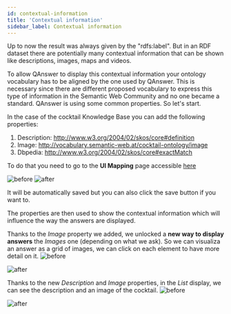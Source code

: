 ```yaml
---
id: contextual-information
title: 'Contextual information'
sidebar_label: Contextual information
---
```



Up to now the result was always given by the "rdfs:label". But in an RDF dataset there are potentially many contextual information that can be shown like
descriptions, images, maps and videos.

To allow QAnswer to display this contextual information your ontology vocabulary has to be aligned by the one used by
QAnswer. This is necessary since there are different proposed vocabulary to express this type of information in the Semantic Web Community and no one became
a standard. QAnswer is using some common properties. So let's start.

In the case of the cocktail Knowledge Base you can add the following properties:

1. Description: <http://www.w3.org/2004/02/skos/core#definition>
2. Image: <http://vocabulary.semantic-web.at/cocktail-ontology/image>
3. Dbpedia: <http://www.w3.org/2004/02/skos/core#exactMatch>

To do that you need to go to the **UI Mapping** page accessible [here](https://app.qanswer.ai/qa-systems/uimapping)

<Tabs>
  <TabItem value='b' label='Before'>
    <Image src='/img/newUI/cocktails/desc-img-before.png' alt='before'/>
  </TabItem>

  <TabItem value="a" label="After" default>
    <Image src='/img/newUI/cocktails/desc-img-after.png' alt='after'/>
  </TabItem>
</Tabs>

It will be automatically saved but you can also click the save button if you want to.

The properties are then used to show the contextual information which will influence the way the answers are displayed.

Thanks to the *Image* property we added, we unlocked a **new way to display answers** the *Images* one (depending on what we ask). So we can visualiza an answer as a grid of images, we can click on each element to have more detail on it.
<Tabs>
  <TabItem value='b1' label='Before'>
    <Image src='/img/newUI/cocktails/before-adding-img-mapping.png' alt='before'/>
  </TabItem>

  <TabItem value="a1" label="After" default>
    <Image src='/img/newUI/cocktails/after-adding-img-mapping.png' alt='after'/>
  </TabItem>
</Tabs>

Thanks to the new *Description* and *Image* properties, in the *List* display, we can see the description and an image of the cocktail.
<Tabs>
  <TabItem value='b2' label='Before'>
    <Image src='/img/newUI/cocktails/before-adding-img-dsc.png' alt='before'/>
  </TabItem>

  <TabItem value="a2" label="After" default>
    <Image src='/img/newUI/cocktails/after-adding-img-dsc.png' alt='after'/>
  </TabItem>
</Tabs>

